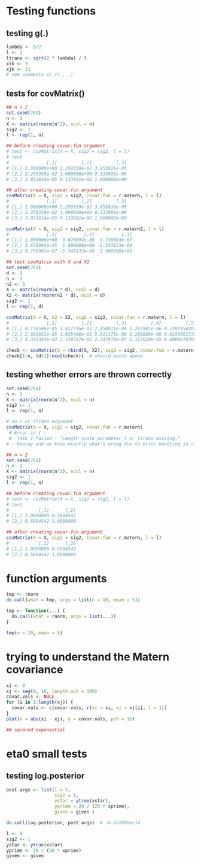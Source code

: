 # Testing functions

## testing g(.)
```r
lambda <- 5/2
l <- 1
ltrans <- sqrt(2 * lambda) / l
xik <- 3
xjk <- 11
# see comments in r(., .)
```

## tests for covMatrix()
```r
## n > 2
set.seed(761)
n <- 3
X <- matrix(rnorm(n^2), ncol = n)
sig2 <- 1
l <- rep(1, n)

## before creating covar.fun argument
# test <- covMatrix(X = X, sig2 = sig2, l = l)
# test
#              [,1]         [,2]         [,3]
# [1,] 1.000000e+00 2.259359e-02 3.853816e-05
# [2,] 2.259359e-02 1.000000e+00 9.133891e-08
# [3,] 3.853816e-05 9.133891e-08 1.000000e+00

## after creating covar.fun argument
covMatrix(X = X, sig2 = sig2, covar.fun = r.matern, l = l)
#              [,1]         [,2]         [,3]
# [1,] 1.000000e+00 2.259359e-02 3.853816e-05
# [2,] 2.259359e-02 1.000000e+00 9.133891e-08
# [3,] 3.853816e-05 9.133891e-08 1.000000e+00

covMatrix(X = X, sig2 = sig2, covar.fun = r.matern2, l = l)
#              [,1]          [,2]          [,3]
# [1,] 1.000000e+00  3.676694e-05  9.736003e-07
# [2,] 3.676694e-05  1.000000e+00 -5.547833e-09
# [3,] 9.736003e-07 -5.547833e-09  1.000000e+00
```

```r
## test covMatrix with X and X2
set.seed(761)
d <- 3
n <- 3
n2 <- 5
X <- matrix(rnorm(n * d), ncol = d)
X2 <- matrix(rnorm(n2 * d), ncol = d)
sig2 <- 1
l <- rep(1, d)

covMatrix(X = X, X2 = X2, sig2 = sig2, covar.fun = r.matern, l = l)
#              [,1]         [,2]         [,3]         [,4]         [,5]
# [1,] 9.130506e-05 3.827716e-03 2.450871e-04 2.287981e-06 0.2392954302
# [2,] 2.385852e-05 1.635486e-01 5.011175e-08 8.289889e-08 0.0155601739
# [3,] 4.321343e-03 2.159767e-06 2.347978e-03 6.127628e-05 0.0006670394

check <- covMatrix(X = rbind(X, X2), sig2 = sig2, covar.fun = r.matern, l = l)
check[1:n, (d+1):ncol(check)]  # should match above 
```


## testing whether errors are thrown correctly
```r
set.seed(761)
n <- 3
X <- matrix(rnorm(n^2), ncol = n)
sig2 <- 1
l <- rep(1, n)

# no l or ltrans argument
covMatrix(X = X, sig2 = sig2, covar.fun = r.matern)  
 # Error in { : 
 #  task 1 failed - "Length scale parameter l or ltrans missing." 
# - hooray and we know exactly what's wrong due to error handling in r.matern
```



```r
## n = 2
set.seed(761)
n <- 2
X <- matrix(rnorm(n^2), ncol = n)
sig2 <- 1
l <- rep(1, n)

## before creating covar.fun argument
# test <- covMatrix(X = X, sig2 = sig2, l = l)
# test
#           [,1]      [,2]
# [1,] 1.0000000 0.5694542
# [2,] 0.5694542 1.0000000

## after creating covar.fun argument
covMatrix(X = X, sig2 = sig2, covar.fun = r.matern, l = l)
#           [,1]      [,2]
# [1,] 1.0000000 0.5694542
# [2,] 0.5694542 1.0000000
```

# function arguments
```r
tmp <- rnorm
do.call(what = tmp, args = list(n = 10, mean = 5))

tmp <- function(...) {
  do.call(what = rnorm, args = list(...))
}

tmp(n = 10, mean = 5)
```


# trying to understand the Matern covariance
```r
xi <- 0
xj <- seq(0, 10, length.out = 100)
covar.vals <- NULL
for (i in 1:length(xj)) {
  covar.vals <- c(covar.vals, r(xi = xi, xj = xj[i], l = 1))
}
plot(x = abs(xi - xj), y = covar.vals, pch = 16)

## squared exponential 
```

# eta0 small tests

## testing log.posterior
```r
post.args <- list(l = 5,
                  sig2 = 1,
                  ystar = ytrue(xstar),
                  yprime = 20 / (20 * xprime),
                  given = given )

do.call(log.posterior, post.args)  # -6.652496e+14
```

```r
l <- 5
sig2 <- 1
ystar <- ytrue(xstar)
yprime <- 20 / (20 * xprime)
given <- given
```


